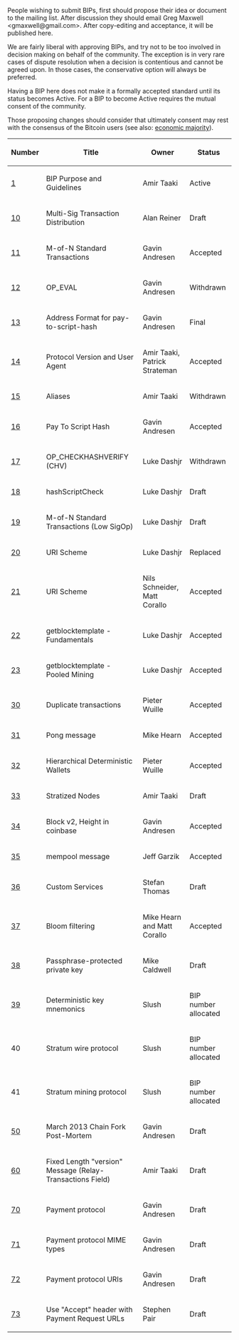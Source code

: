 People wishing to submit BIPs, first should propose their idea or document to the mailing list. After discussion they should email Greg Maxwell &lt;gmaxwell@gmail.com&gt;. After copy-editing and acceptance, it will be published here.

We are fairly liberal with approving BIPs, and try not to be too involved in decision making on behalf of the community. The exception is in very rare cases of dispute resolution when a decision is contentious and cannot be agreed upon. In those cases, the conservative option will always be preferred.

Having a BIP here does not make it a formally accepted standard until its status becomes Active. For a BIP to become Active requires the mutual consent of the community.

Those proposing changes should consider that ultimately consent may rest with the consensus of the Bitcoin users (see also: [https://en.bitcoin.it/wiki/Economic_majority economic majority]).

{| class="wikitable sortable" style="width: auto; text-align: center; font-size: smaller; table-layout: fixed;"
!Number
!Title
!Owner
!Status
|- style="background-color: #cfffcf"
| [[bip-0001.mediawiki|1]]
| BIP Purpose and Guidelines
| Amir Taaki
| Active
|-
| [[bip-0010.mediawiki|10]]
| Multi-Sig Transaction Distribution
| Alan Reiner
| Draft
|- style="background-color: #cfffcf"
| [[bip-0011.mediawiki|11]]
| M-of-N Standard Transactions
| Gavin Andresen
| Accepted
|- style="background-color: #ffcfcf"
| [[bip-0012.mediawiki|12]]
| OP_EVAL
| Gavin Andresen
| Withdrawn
|- style="background-color: #cfffcf"
| [[bip-0013.mediawiki|13]]
| Address Format for pay-to-script-hash
| Gavin Andresen
| Final
|- style="background-color: #cfffcf"
| [[bip-0014.mediawiki|14]]
| Protocol Version and User Agent
| Amir Taaki, Patrick Strateman
| Accepted
|- style="background-color: #ffcfcf"
| [[bip-0015.mediawiki|15]]
| Aliases
| Amir Taaki
| Withdrawn
|- style="background-color: #cfffcf"
| [[bip-0016.mediawiki|16]]
| Pay To Script Hash
| Gavin Andresen
| Accepted
|- style="background-color: #ffcfcf"
| [[bip-0017.mediawiki|17]]
| OP_CHECKHASHVERIFY (CHV)
| Luke Dashjr
| Withdrawn
|-
| [[bip-0018.mediawiki|18]]
| hashScriptCheck
| Luke Dashjr
| Draft
|-
| [[bip-0019.mediawiki|19]]
| M-of-N Standard Transactions (Low SigOp)
| Luke Dashjr
| Draft
|- style="background-color: #ffcfcf"
| [[bip-0020.mediawiki|20]]
| URI Scheme
| Luke Dashjr
| Replaced
|- style="background-color: #cfffcf"
| [[bip-0021.mediawiki|21]]
| URI Scheme
| Nils Schneider, Matt Corallo
| Accepted
|- style="background-color: #cfffcf"
| [[bip-0022.mediawiki|22]]
| getblocktemplate - Fundamentals
| Luke Dashjr
| Accepted
|- style="background-color: #cfffcf"
| [[bip-0023.mediawiki|23]]
| getblocktemplate - Pooled Mining
| Luke Dashjr
| Accepted
|- style="background-color: #cfffcf"
| [[bip-0030.mediawiki|30]]
| Duplicate transactions
| Pieter Wuille
| Accepted
|- style="background-color: #cfffcf"
| [[bip-0031.mediawiki|31]]
| Pong message
| Mike Hearn
| Accepted
|- style="background-color: #cfffcf"
| [[bip-0032.mediawiki|32]]
| Hierarchical Deterministic Wallets
| Pieter Wuille
| Accepted
|-
| [[bip-0033.mediawiki|33]]
| Stratized Nodes
| Amir Taaki
| Draft
|- style="background-color: #cfffcf"
| [[bip-0034.mediawiki|34]]
| Block v2, Height in coinbase
| Gavin Andresen
| Accepted
|- style="background-color: #cfffcf"
| [[bip-0035.mediawiki|35]]
| mempool message
| Jeff Garzik
| Accepted
|-
| [[bip-0036.mediawiki|36]]
| Custom Services
| Stefan Thomas
| Draft
|- style="background-color: #cfffcf"
| [[bip-0037.mediawiki|37]]
| Bloom filtering
| Mike Hearn and Matt Corallo
| Accepted
|-
| [[bip-0038.mediawiki|38]]
| Passphrase-protected private key
| Mike Caldwell
| Draft
|-
| [[bip-0039.mediawiki|39]]
| Deterministic key mnemonics
| Slush
| BIP number allocated
|-
| 40
| Stratum wire protocol
| Slush
| BIP number allocated
|-
| 41
| Stratum mining protocol
| Slush
| BIP number allocated
<!-- 42-49 reserved for stratum extensions -->
|-
| [[bip-0050.mediawiki|50]]
| March 2013 Chain Fork Post-Mortem
| Gavin Andresen
| Draft
<!-- 50 series reserved for a group of post-mortems -->
|-
| [[bip-0060.mediawiki|60]]
| Fixed Length "version" Message (Relay-Transactions Field)
| Amir Taaki
| Draft
|-
| [[bip-0070.mediawiki|70]]
| Payment protocol
| Gavin Andresen
| Draft
|-
| [[bip-0071.mediawiki|71]]
| Payment protocol MIME types
| Gavin Andresen
| Draft
|-
| [[bip-0072.mediawiki|72]]
| Payment protocol URIs
| Gavin Andresen
| Draft
|-
| [[bip-0073.mediawiki|73]]
| Use "Accept" header with Payment Request URLs
| Stephen Pair
| Draft
|}

<!-- IMPORTANT!  See the instructions at the top of this page, do NOT JUST add BIPs here! -->
